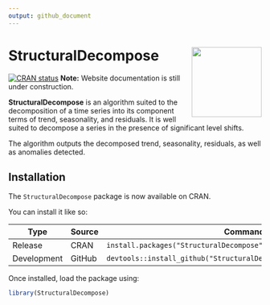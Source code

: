 ```yaml
---
output: github_document
---
```


# StructuralDecompose <img src='man/figures/logo.png' align="right" height="139" />
<!-- badges: start -->
[![CRAN status](https://www.r-pkg.org/badges/version/StructuralDecompose)](https://CRAN.R-project.org/package=StructuralDecompose)
<!-- badges: end -->
**Note:** Website documentation is still under construction.

**StructuralDecompose** is an algorithm suited to the decomposition of a time series into its component terms of trend, seasonality, and residuals. It is well suited to decompose a series in the presence of significant level shifts.

The algorithm outputs the decomposed trend, seasonality, residuals, as well as anomalies detected.

## Installation

The `StructuralDecompose` package is now available on CRAN.

You can install it like so:

| Type        | Source | Command                                                     |
|-------------|--------|-------------------------------------------------------------|
| Release     | CRAN   | `install.packages("StructuralDecompose")`                  |
| Development | GitHub | `devtools::install_github("StructuralDecompose/StructuralDecompose")` |

Once installed, load the package using:

```r
library(StructuralDecompose)
```
